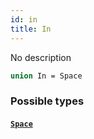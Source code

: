 ```yaml
---
id: in
title: In
---
```


No description

```graphql
union In = Space
```

### Possible types

#### [`Space`](/graphql/objects/space)
